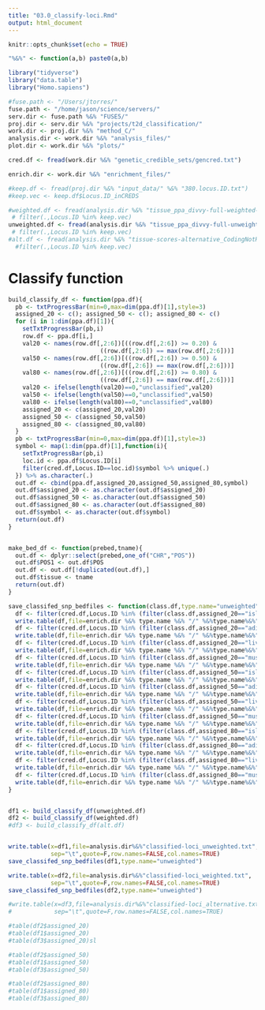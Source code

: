 ```yaml
---
title: "03.0_classify-loci.Rmd"
output: html_document
---
```


```r
knitr::opts_chunk$set(echo = TRUE)
```

```r

"%&%" <- function(a,b) paste0(a,b)

library("tidyverse")
library("data.table")
library("Homo.sapiens")

#fuse.path <- "/Users/jtorres/"
fuse.path <- "/home/jason/science/servers/"
serv.dir <- fuse.path %&% "FUSE5/"
proj.dir <- serv.dir %&% "projects/t2d_classification/"
work.dir <- proj.dir %&% "method_C/"
analysis.dir <- work.dir %&% "analysis_files/"
plot.dir <- work.dir %&% "plots/"

cred.df <- fread(work.dir %&% "genetic_credible_sets/gencred.txt")

enrich.dir <- work.dir %&% "enrichment_files/"

```


```r

#keep.df <- fread(proj.dir %&% "input_data/" %&% "380.locus.ID.txt")
#keep.vec <- keep.df$Locus.ID_inCREDS

#weighted.df <- fread(analysis.dir %&% "tissue_ppa_divvy-full-weighted-unscaled-CodingNotRN.txt")# %>% 
 # filter(.,Locus.ID %in% keep.vec)
unweighted.df <- fread(analysis.dir %&% "tissue_ppa_divvy-full-unweighted-unscaled.txt")# %>% 
 # filter(.,Locus.ID %in% keep.vec)
#alt.df <- fread(analysis.dir %&% "tissue-scores-alternative_CodingNotRN.txt") #%>% 
  #filter(.,Locus.ID %in% keep.vec) 

```


# Classify function 

```r

build_classify_df <- function(ppa.df){
  pb <- txtProgressBar(min=0,max=dim(ppa.df)[1],style=3)
  assigned_20 <- c(); assigned_50 <- c(); assigned_80 <- c()
  for (i in 1:dim(ppa.df)[1]){
    setTxtProgressBar(pb,i)
    row.df <- ppa.df[i,]
    val20 <- names(row.df[,2:6])[((row.df[,2:6]) >= 0.20) &
                          ((row.df[,2:6]) == max(row.df[,2:6]))]
    val50 <- names(row.df[,2:6])[((row.df[,2:6]) >= 0.50) &
                          ((row.df[,2:6]) == max(row.df[,2:6]))]
    val80 <- names(row.df[,2:6])[((row.df[,2:6]) >= 0.80) &
                          ((row.df[,2:6]) == max(row.df[,2:6]))]
    val20 <- ifelse(length(val20)==0,"unclassified",val20)
    val50 <- ifelse(length(val50)==0,"unclassified",val50)
    val80 <- ifelse(length(val80)==0,"unclassified",val80)
    assigned_20 <- c(assigned_20,val20)
    assigned_50 <- c(assigned_50,val50)
    assigned_80 <- c(assigned_80,val80)
  }
  pb <- txtProgressBar(min=0,max=dim(ppa.df)[1],style=3)
  symbol <- map(1:dim(ppa.df)[1],function(i){
    setTxtProgressBar(pb,i)
    loc.id <- ppa.df$Locus.ID[i]
    filter(cred.df,Locus.ID==loc.id)$symbol %>% unique(.)
  }) %>% as.character(.)
  out.df <- cbind(ppa.df,assigned_20,assigned_50,assigned_80,symbol)
  out.df$assigned_20 <- as.character(out.df$assigned_20)
  out.df$assigned_50 <- as.character(out.df$assigned_50)
  out.df$assigned_80 <- as.character(out.df$assigned_80)
  out.df$symbol <- as.character(out.df$symbol)
  return(out.df)
}


make_bed_df <- function(prebed,tname){
  out.df <- dplyr::select(prebed,one_of("CHR","POS"))
  out.df$POS1 <- out.df$POS
  out.df <- out.df[!duplicated(out.df),]
  out.df$tissue <- tname 
  return(out.df)
}

save_classifed_snp_bedfiles <- function(class.df,type.name="unweighted"){
  df <- filter(cred.df,Locus.ID %in% (filter(class.df,assigned_20=="islet")$Locus.ID)) %>% make_bed_df(.,"islet")
  write.table(df,file=enrich.dir %&% type.name %&% "/" %&%type.name%&%"_islet_"%&%"thresh20.txt",sep="\t",quote=F,row.names=F,col.names=F)
  df <- filter(cred.df,Locus.ID %in% (filter(class.df,assigned_20=="adipose")$Locus.ID))  %>% make_bed_df(.,"adipose")
  write.table(df,file=enrich.dir %&% type.name %&% "/" %&%type.name%&%"_adipose_"%&%"thresh20.txt",sep="\t",quote=F,row.names=F,col.names=F)
  df <- filter(cred.df,Locus.ID %in% (filter(class.df,assigned_20=="liver")$Locus.ID))  %>% make_bed_df(.,"liver")
  write.table(df,file=enrich.dir %&% type.name %&% "/" %&%type.name%&%"_liver_"%&%"thresh20.txt",sep="\t",quote=F,row.names=F,col.names=F)
  df <- filter(cred.df,Locus.ID %in% (filter(class.df,assigned_20=="muscle")$Locus.ID))  %>% make_bed_df(.,"muscle")
  write.table(df,file=enrich.dir %&% type.name %&% "/" %&%type.name%&%"_muscle_"%&%"thresh20.txt",sep="\t",quote=F,row.names=F,col.names=F)
  df <- filter(cred.df,Locus.ID %in% (filter(class.df,assigned_50=="islet")$Locus.ID))  %>% make_bed_df(.,"islet")
  write.table(df,file=enrich.dir %&% type.name %&% "/" %&%type.name%&%"_islet_"%&%"thresh50.txt",sep="\t",quote=F,row.names=F,col.names=F)
  df <- filter(cred.df,Locus.ID %in% (filter(class.df,assigned_50=="adipose")$Locus.ID))  %>% make_bed_df(.,"adipose")
  write.table(df,file=enrich.dir %&% type.name %&% "/" %&%type.name%&%"_adipose_"%&%"thresh50.txt",sep="\t",quote=F,row.names=F,col.names=F)
  df <- filter(cred.df,Locus.ID %in% (filter(class.df,assigned_50=="liver")$Locus.ID))  %>% make_bed_df(.,"liver")
  write.table(df,file=enrich.dir %&% type.name %&% "/" %&%type.name%&%"_liver_"%&%"thresh50.txt",sep="\t",quote=F,row.names=F,col.names=F)
  df <- filter(cred.df,Locus.ID %in% (filter(class.df,assigned_50=="muscle")$Locus.ID))  %>% make_bed_df(.,"muscle")
  write.table(df,file=enrich.dir %&% type.name %&% "/" %&%type.name%&%"_muscle_"%&%"thresh50.txt",sep="\t",quote=F,row.names=F,col.names=F)  
  df <- filter(cred.df,Locus.ID %in% (filter(class.df,assigned_80=="islet")$Locus.ID))  %>% make_bed_df(.,"islet")
  write.table(df,file=enrich.dir %&% type.name %&% "/" %&%type.name%&%"_islet_"%&%"thresh80.txt",sep="\t",quote=F,row.names=F,col.names=F)
  df <- filter(cred.df,Locus.ID %in% (filter(class.df,assigned_80=="adipose")$Locus.ID))  %>% make_bed_df(.,"adipose")
  write.table(df,file=enrich.dir %&% type.name %&% "/" %&%type.name%&%"_adipose_"%&%"thresh80.txt",sep="\t",quote=F,row.names=F,col.names=F)
  df <- filter(cred.df,Locus.ID %in% (filter(class.df,assigned_80=="liver")$Locus.ID))  %>% make_bed_df(.,"liver")
  write.table(df,file=enrich.dir %&% type.name %&% "/" %&%type.name%&%"_liver_"%&%"thresh80.txt",sep="\t",quote=F,row.names=F,col.names=F)
  df <- filter(cred.df,Locus.ID %in% (filter(class.df,assigned_80=="muscle")$Locus.ID))  %>% make_bed_df(.,"muscle")
  write.table(df,file=enrich.dir %&% type.name %&% "/" %&%type.name%&%"_muscle_"%&%"thresh80.txt",sep="\t",quote=F,row.names=F,col.names=F)
}



```


```r


df1 <- build_classify_df(unweighted.df)
df2 <- build_classify_df(weighted.df)
#df3 <- build_classify_df(alt.df)


write.table(x=df1,file=analysis.dir%&%"classified-loci_unweighted.txt",
            sep="\t",quote=F,row.names=FALSE,col.names=TRUE)
save_classifed_snp_bedfiles(df1,type.name="unweighted")

write.table(x=df2,file=analysis.dir%&%"classified-loci_weighted.txt",
            sep="\t",quote=F,row.names=FALSE,col.names=TRUE)
save_classifed_snp_bedfiles(df2,type.name="unweighted")

#write.table(x=df3,file=analysis.dir%&%"classified-loci_alternative.txt",
#            sep="\t",quote=F,row.names=FALSE,col.names=TRUE)

#table(df2$assigned_20)
#table(df1$assigned_20)
#table(df3$assigned_20)sl

#table(df2$assigned_50)
#table(df1$assigned_50)
#table(df3$assigned_50)

#table(df2$assigned_80)
#table(df1$assigned_80)
#table(df3$assigned_80)

```

